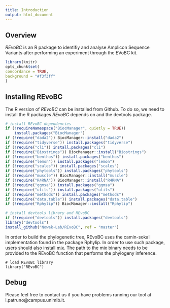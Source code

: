 ---
title: Introduction
output: html_document
---

## Overview

*REvoBC* is an R package to identifiy and analyse Amplicon Sequence Variants after performing an experiment through the EVoBC kit. 

```{r include=FALSE}
library(knitr)
opts_chunk$set(
concordance = TRUE,
background = "#f3f3ff"
)
```

## Installing REvoBC

The R version of *REvoBC* can be installed from Github. To do so, we need to install the R packages *REvoBC* depends on and the devtools package. 


```{r eval=FALSE}
# install REvoBC dependencies
if (!requireNamespace("BiocManager", quietly = TRUE))
    install.packages("BiocManager")
if (!require("dada2")) BiocManager::install("dada2")
if (!require("tidyverse")) install.packages("tidyverse")
if (!require("cli")) install.packages("cli")
if (!require("Biostrings")) BiocManager::install("Biostrings")
if (!require("benthos")) install.packages("benthos")
if (!require("lemon")) install.packages("lemon")
if (!require("scales")) install.packages("scales")
if (!require("phytools")) install.packages("phytools")
if (!require("muscle")) BiocManager::install("muscle")
if (!require("R4RNA")) BiocManager::install("R4RNA")
if (!require("ggmsa")) install.packages("ggmsa")
if (!require("utils")) install.packages("utils")
if (!require("methods")) install.packages("methods")
if (!require("data.table")) install.packages("data.table")
if (!require("Rphylip")) BiocManager::install("Rphylip")

# install devtools library and REvoBC
if (!require("devtools")) install.packages("devtools")
library("devtools")
install_github("Nowak-Lab/REvoBC", ref = "master")
```

In order to build the phylogenetic tree, REvoBC uses the camin-sokal implementation found in the package Rphylip. In order to use such package, users should also install [mix](https://evolution.genetics.washington.edu/phylip.html).
The path to the mix binary needs to be provided to the REvoBC function that performs the phylogeny inference.

```
# load REvoBC library
library("REvoBC")
```

## Debug

Please feel free to contact us if you have problems running our tool at l.patruno@campus.unimib.it. 
